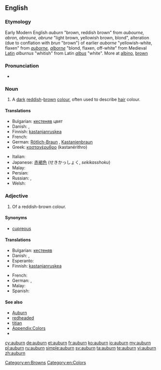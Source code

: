 {{also|Auburn}}
==English==

===Etymology===
Early Modern English ''auburn'' "brown, reddish brown" from {{etyl|enm}} ''aubourne, abron, abroune, abrune'' "light brown, yellowish brown, blond", alteration (due to conflation with {{etyl|enm|-}} ''brun'' "brown") of earlier ''auborne'' "yellowish-white, flaxen" from {{etyl|fro}} ''[[auborne]], [[alborne]]'' "blond, flaxen, off-white" from Medieval [[Latin]] ''alburnus'' "whitish" from Latin ''[[albus]]'' "white". More at [[albino]], [[brown]]

===Pronunciation===
* {{rhymes|ɔːbə(ɹ)n}}

===Noun===
{{en-noun|-}}

# A [[dark]] [[reddish]]-[[brown]] [[colour]], often used to describe [[hair]] colour.
#: {{color panel|auburn|6B3232}}

====Translations====
{{trans-top|reddish-brown}}
* Bulgarian: [[кестеняв]] цвят
* Danish: {{t-|da|kastanjebrun}}, {{t-|da|kastanjerød}}
* Finnish: [[kastanjanruskea]]
* French: {{t+|fr|roux|m}}
* German: [[Rötlich-Braun]] {{n}}, [[Kastanienbraun]] {{n}}
* Greek: [[καστανέρυθρο]] (kastanérithro) {{n}}
{{trans-mid}}
* Italian: {{t-|it|biondo rame|m}}
* Japanese: [[赤褐色]] (せきかっしょく, ''sekikasshoku'')
* Malay: {{t-|ms|perang kemerah-merahan}}
* Persian: {{t|fa|بور|tr=bur}}
* Russian: {{t|ru|красно-коричневый}}, {{t|ru|тёмно-рыжий}}
* Welsh: {{t|cy|coch-frown}}
{{trans-bottom}}

===Adjective===
{{en-adj}}

# Of a reddish-brown colour.

====Synonyms====
* [[cupreous]]

====Translations====
{{trans-top|reddish-brown}}
* Bulgarian: [[кестеняв]]
* Danish: {{t-|da|kastanjebrun}}, {{t-|da|kastanjerød}}
* Esperanto: {{t-|eo|ruĝbruna}}
* Finnish: [[kastanjanruskea]]
{{trans-mid}}
* French: {{t+|fr|roux}}
* German: {{t-|de|rötlich-braun}}, {{t+|de|kastanienbraun}}
* Malay: {{t-|ms|perang kemerah-merahan}}
* Spanish: {{t+|es|castaño}}
{{trans-bottom}}

====See also====
* [[w:Auburn|Auburn]]
* [[redheaded]]
* [[titian]]
* [[Appendix:Colors]]
* {{pedialite|Auburn (color)}}

[[Category:en:Browns]]
[[Category:en:Colors]]

[[cy:auburn]]
[[de:auburn]]
[[et:auburn]]
[[fr:auburn]]
[[ko:auburn]]
[[io:auburn]]
[[my:auburn]]
[[pl:auburn]]
[[ru:auburn]]
[[simple:auburn]]
[[sv:auburn]]
[[ta:auburn]]
[[te:auburn]]
[[vi:auburn]]
[[zh:auburn]]